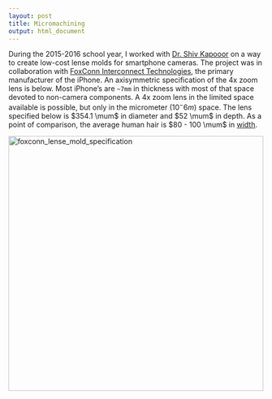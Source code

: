 ```yaml
---
layout: post
title: Micromachining 
output: html_document
---
```


During the 2015-2016 school year, I worked with [Dr. Shiv Kapooor](https://mechanical.illinois.edu/directory/faculty/sgkapoor)  on a way to create low-cost lense molds for smartphone cameras.  The project was in collaboration with [FoxConn Interconnect Technologies](http://www.fit-foxconn.com/), the primary manufacturer of the iPhone. An axisymmetric specification of the 4x zoom lens is below.  Most iPhone's are `~7mm` in thickness with most of that space devoted to non-camera components.  A 4x zoom lens in the limited space available is possible, but only in the micrometer ($10^-6 m$) space.  The lens specified below is $354.1 \mum$ in diameter and $52 \mum$ in depth.  As a point of comparison, the average human hair is $80 - 100 \mum$ in [width](http://www.schwarzkopf.international/sk/en/home/hair_repair/tips_and_tricks/hair_science/hair_dictionary.html#id935467970).

<img src="/images/micromachining/foxconn_axisymmetric.png" alt="foxconn_lense_mold_specification" height="502" width="502">
